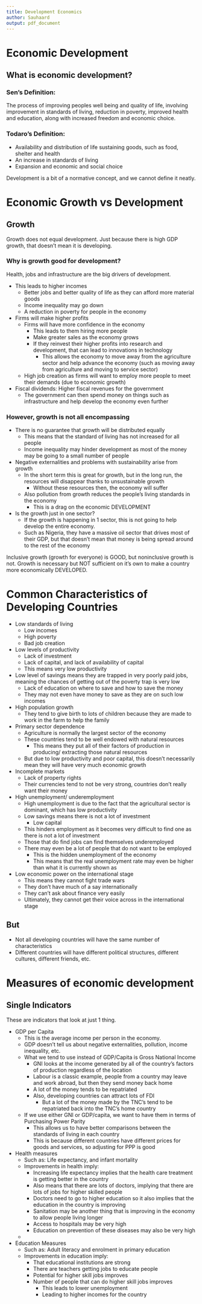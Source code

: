 ```yaml
---
title: Development Economics
author: Sauhaard
output: pdf_document
---
```



\newpage
# Economic Development

## What is economic development?

### Sen's Definition: 
The process of improving peoples well being and quality of life, involving improvement in standards of living, reduction in poverty, improved health and education, along with increased freedom and economic choice.

### Todaro's Definition: 
* Availability and distribution of life sustaining goods, such as food, shelter and health
* An increase in standards of living
* Expansion and economic and social choice


Development is a bit of a normative concept, and we cannot define it neatly.

# Economic Growth vs Development

## Growth

Growth does not equal development. Just because there is high GDP growth, that doesn't mean it is developing.

### Why is growth good for development?

Health, jobs and infrastructure are the big drivers of development.

* This leads to higher incomes
   * Better jobs and better quality of life as they can afford more material goods
   * Income inequality may go down
   * A reduction in poverty for people in the economy
* Firms will make higher profits
  * Firms will have more confidence in the economy
    * This leads to them hiring more people
    * Make greater sales as the economy grows
    * If they reinvest their higher profits into research and development, that can lead to innovations in technology
      * This allows the economy to move away from the agriculture sector and help advance the economy (such as moving away from agriculture and moving to service sector)
  * High job creation as firms will want to employ more people to meet their demands (due to economic growth)
* Fiscal dividends: Higher fiscal revenues for the government
  * The government can then spend money on things such as infrastructure and help develop the economy even further   

### However, growth is not all encompassing
* There is no guarantee that growth will be distributed equally
  * This means that the standard of living has not increased for all people
  * Income inequality may hinder development as most of the money may be going to a small number of people
* Negative externalities and problems with sustainability arise from growth
  * In the short term this is great for growth, but in the long run, the resources will disappear thanks to unsustainable growth
    * Without these resources then, the economy will suffer
  * Also pollution from growth reduces the people's living standards in the economy
    * This is a drag on the economic DEVELOPMENT
* Is the growth just in one sector?
  * If the growth is happening in 1 sector, this is not going to help develop the entire economy.
  * Such as Nigeria, they have a massive oil sector that drives most of their GDP, but that doesn't mean that money is being spread around to the rest of the economy

Inclusive growth (growth for everyone) is GOOD, but noninclusive growth is not.
Growth is necessary but NOT sufficient on it's own to make a country more economically DEVELOPED. 

# Common Characteristics of Developing Countries

- Low standards of living
  - Low incomes
  - High poverty
  - Bad job creation
- Low levels of productivity
  - Lack of investment
  - Lack of capital, and lack of availability of capital
  - This means very low productivity
- Low level of savings means they are trapped in very poorly paid jobs, meaning the chances of getting out of the poverty trap is very low
  - Lack of education on where to save and how to save the money
  - They may not even have money to save as they are on such low incomes
- High population growth  
  - They tend to give birth to lots of children because they are made to work in the farm to help the family
- Primary sector dependence
  - Agriculture is normally the largest sector of the economy
  - These countries tend to be well endowed with natural resources
    - This means they put all of their factors of production in producing/ extracting those natural resources
  - But due to low productivity and poor capital, this doesn't necessarily mean they will have very much economic growth
- Incomplete markets
  - Lack of property rights
  - Their currencies tend to not be very strong, countries don't really want their money
- High unemployment/ underemployment
  - High unemployment is due to the fact that the agricultural sector is dominant, which has low productivity
  - Low savings means there is not a lot of investment
    - Low capital
  - This hinders employment as it becomes very difficult to find one as there is not a lot of investment
  - Those that do find jobs can find themselves underemployed
  - There may even be a lot of people that do not want to be employed
    - This is the hidden unemployment of the economy
    - This means that the real unemployment rate may even be higher than what it is currently shown as
- Low economic power on the international stage
  - This means they cannot fight trade wars
  - They don't have much of a say internationally
  - They can't ask about finance very easily
  - Ultimately, they cannot get their voice across in the international stage

## But

- Not all developing countries will have the same number of characteristics
- Different countries will have different political structures, different cultures, different friends, etc.


# Measures of economic development

## Single Indicators
These are indicators that look at just 1 thing.

- GDP per Capita
  - This is the average income per person in the economy.
  - GDP doesn't tell us about negative externalities, pollution, income inequality, etc.
  - What we tend to use instead of GDP/Capita is Gross National Income
    - GNI looks at the income generated by all of the country's factors of production regardless of the location
    - Labour is a classic example, people from a country may leave and work abroad, but then they send money back home
    - A lot of the money tends to be repatriated
    - Also, developing countries can attract lots of FDI
      - But a lot of the money made by the TNC's tend to be repatriated back into the TNC's home country
  - If we use either GNI or GDP/capita, we want to have them in terms of Purchasing Power Parity
    - This allows us to have better comparisons between the standards of living in each country
    - This is because different countries have different prices for goods and services, so adjusting for PPP is good
- Health measures
  - Such as: Life expectancy, and infant mortality
  - Improvements in health imply:
    - Increasing life expectancy implies that the health care treatment is getting better in the country
    - Also means that there are lots of doctors, implying that there are lots of jobs for higher skilled people
    - Doctors need to go to higher education so it also implies that the education in the country is improving
    - Sanitation may be another thing that is improving in the economy to allow people living longer
    - Access to hospitals may be very high
    - Education on prevention of these diseases may also be very high
  - 
- Education Measures
  - Such as: Adult literacy and enrolment in primary education
  - Improvements in education imply:
    - That educational institutions are strong
    - There are teachers getting jobs to educate people
    - Potential for higher skill jobs improves
    - Number of people that can do higher skill jobs improves
      - This leads to lower unemployment
      - Leading to higher incomes for the country
